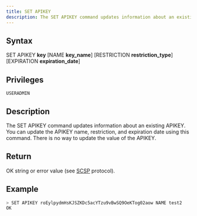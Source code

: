 ```yaml
---
title: SET APIKEY
description: The SET APIKEY command updates information about an existing APIKEY
---
```


## Syntax

SET APIKEY **key** [NAME **key_name**] [RESTRICTION **restriction_type**] [EXPIRATION **expiration_date**]

## Privileges

```
USERADMIN
```

## Description

The SET APIKEY command updates information about an existing APIKEY. You can update the APIKEY name, restriction, and expiration date using this command. There is no way to update the value of the APIKEY.

## Return

OK string or error value (see [SCSP](https://github.com/sqlitecloud/sdk/blob/master/PROTOCOL.md) protocol).

## Example

```bash
> SET APIKEY roEylpydmHsKJSZKDc5acYTzu9vBwSQ9OeKTog02aow NAME test2
OK
```
